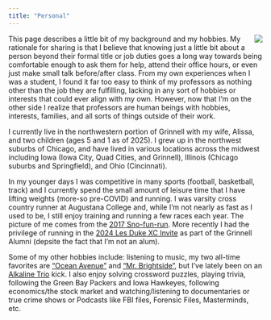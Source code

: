 ```yaml
---
title: "Personal"
---
```


<img style="float: right;" src="running.jpg"> 
This page describes a little bit of my background and my hobbies. My rationale for sharing is that I believe that knowing just a little bit about a person beyond their formal title or job duties goes a long way towards being comfortable enough to ask them for help, attend their office hours, or even just make small talk before/after class. From my own experiences when I was a student, I found it far too easy to think of my professors as nothing other than the job they are fulfilling, lacking in any sort of hobbies or interests that could ever align with my own. However, now that I'm on the other side I realize that professors are human beings with hobbies, interests, families, and all sorts of things outside of their work.

I currently live in the northwestern portion of Grinnell with my wife, Alissa, and two children (ages 5 and 1 as of 2025). I grew up in the northwest suburbs of Chicago, and have lived in various locations across the midwest including Iowa (Iowa City, Quad Cities, and Grinnell), Illinois (Chicago suburbs and Springfield), and Ohio (Cincinnati).

In my younger days I was competitive in many sports (football, basketball, track) and I currently spend the small amount of leisure time that I have lifting weights (more-so pre-COVID) and running. I was varsity cross country runner at Augustana College and, while I'm not nearly as fast as I used to be, I still enjoy training and running a few races each year.  The picture of me comes from the [2017 Sno-fun-run](http://racinearearunningclub.org/s-no-w-fun-run/). More recently I had the privilege of running in the [2024 Les Duke XC Invite](https://www.tfrrs.org/results/xc/24708/62nd_Les_Duke_Invite#event161311) as part of the Grinnell Alumni (depsite the fact that I'm not an alum).

Some of my other hobbies include: listening to music, my two all-time favorites are ["Ocean Avenue"](https://www.youtube.com/watch?v=X9fLbfzCqWw) and ["Mr. Brightside"](https://www.youtube.com/watch?v=gGdGFtwCNBE), but I've lately been on an [Alkaline Trio](https://www.youtube.com/watch?v=y_T2Z0Zcy_I) kick.  I also enjoy solving crossword puzzles, playing trivia, following the Green Bay Packers and Iowa Hawkeyes, following economics/the stock market and watching/listening to documentaries or true crime shows or Podcasts like FBI files, Forensic Files, Masterminds, etc.